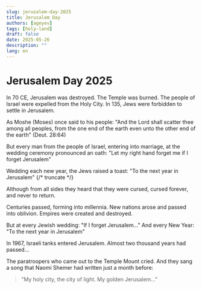 ```yaml
---
slug: jerusalem-day-2025
title: Jerusalem Day
authors: [ageyev]
tags: [holy-land]
draft: false
date: 2025-05-26
description: ""
lang: en
---
```



# Jerusalem Day 2025

In 70 CE, Jerusalem was destroyed. The Temple was burned. The people of Israel were expelled from the Holy City. In 135, Jews were forbidden to settle in Jerusalem.

As Moshe (Moses) once said to his people: "And the Lord shall scatter thee among all peoples, from the one end of the earth even unto the other end of the earth" (Deut. 28:64)

But every man from the people of Israel, entering into marriage, at the wedding ceremony pronounced an oath: "Let my right hand forget me if I forget Jerusalem"

Wedding each new year, the Jews raised a toast: "To the next year in Jerusalem"
{/* truncate */}

Although from all sides they heard that they were cursed, cursed forever, and never to return.

Centuries passed, forming into millennia. New nations arose and passed into oblivion. Empires were created and destroyed.

But at every Jewish wedding: "If I forget Jerusalem..." And every New Year: "To the next year in Jerusalem"

In 1967, Israeli tanks entered Jerusalem. Almost two thousand years had passed...

The paratroopers who came out to the Temple Mount cried. And they sang a song that Naomi Shemer had written just a month before:

> "My holy city, the city of light. My golden Jerusalem..."

<LiteYouTubeEmbed
    id="aG2s9Sp7tKg"
    title='עפרה חזה - ירושלים של זהב'
    noCookie={false}
/>
